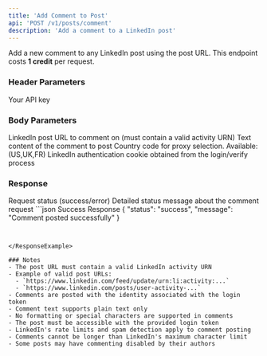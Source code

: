 ```yaml
---
title: 'Add Comment to Post'
api: 'POST /v1/posts/comment'
description: 'Add a comment to a LinkedIn post'
---
```


Add a new comment to any LinkedIn post using the post URL.
<Note>
  This endpoint costs **1 credit** per request.
</Note>
### Header Parameters

<ParamField header="x-api-key" type="string" required>
  Your API key
</ParamField>

### Body Parameters

<ParamField body="post_url" type="string" required>
  LinkedIn post URL to comment on (must contain a valid activity URN)
</ParamField>

<ParamField body="message" type="string" required>
  Text content of the comment to post
</ParamField>
<ParamField body="country" type="string" default="FR">
  Country code for proxy selection. Available: (US,UK,FR)
</ParamField>
<ParamField body="login_token" type="string" required>
  LinkedIn authentication cookie obtained from the login/verify process
</ParamField>

### Response

<ResponseField name="status" type="string">
  Request status (success/error)
</ResponseField>

<ResponseField name="message" type="string">
  Detailed status message about the comment request
</ResponseField>


<ResponseExample>
```json Success Response
{
  "status": "success",
  "message": "Comment posted successfully"
}

```


</ResponseExample>

### Notes
- The post URL must contain a valid LinkedIn activity URN
- Example of valid post URLs:
  - `https://www.linkedin.com/feed/update/urn:li:activity:...`
  - `https://www.linkedin.com/posts/user-activity-...`
- Comments are posted with the identity associated with the login token
- Comment text supports plain text only
- No formatting or special characters are supported in comments
- The post must be accessible with the provided login token
- LinkedIn's rate limits and spam detection apply to comment posting
- Comments cannot be longer than LinkedIn's maximum character limit
- Some posts may have commenting disabled by their authors